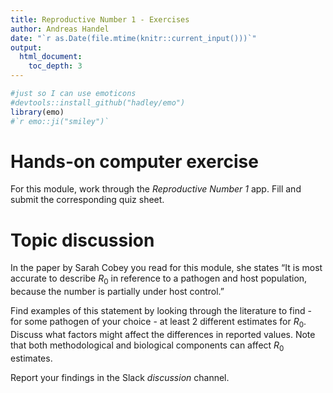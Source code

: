 ```yaml
---
title: Reproductive Number 1 - Exercises 
author: Andreas Handel
date: "`r as.Date(file.mtime(knitr::current_input()))`"
output: 
  html_document:
    toc_depth: 3
---
```



```r
#just so I can use emoticons
#devtools::install_github("hadley/emo")
library(emo)
#`r emo::ji("smiley")`
```

# Hands-on computer exercise

For this module, work through the _Reproductive Number 1_ app. Fill and submit the corresponding quiz sheet.



# Topic discussion 

In the paper by Sarah Cobey you read for this module, she states "It is most accurate to describe $R_0$ in reference
to a pathogen and host population, because the number is partially under host control." 

Find examples of this statement by looking through the literature to find - for some pathogen of your choice - at least 2 different estimates for $R_0$. Discuss what factors might affect the differences in reported values. Note that both methodological and biological components can affect $R_0$ estimates.

Report your findings in the Slack _discussion_ channel.
